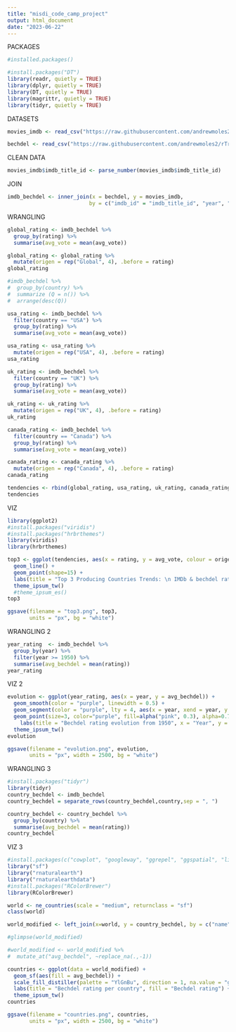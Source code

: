 ---
title: "misdi_code_camp_project"
output: html_document
date: "2023-06-22"
---

PACKAGES
```{r}
#installed.packages()
```

```{r}
#install.packages("DT")
library(readr, quietly = TRUE)
library(dplyr, quietly = TRUE)
library(DT, quietly = TRUE)
library(magrittr, quietly = TRUE)
library(tidyr, quietly = TRUE)
```

DATASETS
```{r}
movies_imdb <- read_csv("https://raw.githubusercontent.com/andrewmoles2/rTrainIntroduction/main/r-data-wrangling-1/data/IMDb%20movies.csv")

bechdel <- read_csv("https://raw.githubusercontent.com/andrewmoles2/rTrainIntroduction/main/r-data-wrangling-1/data/raw_bechdel.csv")
```

CLEAN DATA
```{r}
movies_imdb$imdb_title_id <- parse_number(movies_imdb$imdb_title_id)
```

JOIN
```{r}
imdb_bechdel <- inner_join(x = bechdel, y = movies_imdb,
                          by = c("imdb_id" = "imdb_title_id", "year", "title"))
```

WRANGLING
```{r}
global_rating <- imdb_bechdel %>%
  group_by(rating) %>%
  summarise(avg_vote = mean(avg_vote))

global_rating <- global_rating %>%
  mutate(origen = rep("Global", 4), .before = rating)
global_rating

#imdb_bechdel %>% 
#  group_by(country) %>%
#  summarize (Q = n()) %>%
#  arrange(desc(Q))

usa_rating <- imdb_bechdel %>%
  filter(country == "USA") %>%
  group_by(rating) %>%
  summarise(avg_vote = mean(avg_vote))

usa_rating <- usa_rating %>%
  mutate(origen = rep("USA", 4), .before = rating)
usa_rating

uk_rating <- imdb_bechdel %>%
  filter(country == "UK") %>%
  group_by(rating) %>%
  summarise(avg_vote = mean(avg_vote))

uk_rating <- uk_rating %>%
  mutate(origen = rep("UK", 4), .before = rating)
uk_rating

canada_rating <- imdb_bechdel %>%
  filter(country == "Canada") %>%
  group_by(rating) %>%
  summarise(avg_vote = mean(avg_vote))

canada_rating <- canada_rating %>%
  mutate(origen = rep("Canada", 4), .before = rating)
canada_rating

tendencies <- rbind(global_rating, usa_rating, uk_rating, canada_rating)
tendencies
```


VIZ
```{r}
library(ggplot2)
#install.packages("viridis")
#install.packages("hrbrthemes")
library(viridis)
library(hrbrthemes)

top3 <- ggplot(tendencies, aes(x = rating, y = avg_vote, colour = origen)) +
  geom_line() +
  geom_point(shape=15) +
  labs(title = "Top 3 Producing Countries Trends: \n IMDb & bechdel rating", x = "Bechdel Rating", y = "IMDb Ranking", colour = "") +
  theme_ipsum_tw()
  #theme_ipsum_es()
top3

ggsave(filename = "top3.png", top3,
       units = "px", bg = "white")
```

WRANGLING 2
```{r}
year_rating  <- imdb_bechdel %>%
  group_by(year) %>%
  filter(year >= 1950) %>%
  summarise(avg_bechdel = mean(rating))
year_rating

```

VIZ 2

```{r}
evolution <- ggplot(year_rating, aes(x = year, y = avg_bechdel)) +
  geom_smooth(color = "purple", linewidth = 0.5) +
  geom_segment(color = "purple", lty = 4, aes(x = year, xend = year, y = 0, yend = avg_bechdel)) +
  geom_point(size=3, color="purple", fill=alpha("pink", 0.3), alpha=0.7, shape=21, stroke=1) +
    labs(title = "Bechdel rating evolution from 1950", x = "Year", y = "Average Bechdel Rating", colour = "") +
  theme_ipsum_tw()
evolution

ggsave(filename = "evolution.png", evolution,
       units = "px", width = 2500, bg = "white")
```


WRANGLING 3

```{r}
#install.packages("tidyr")
library(tidyr)
country_bechdel <- imdb_bechdel
country_bechdel = separate_rows(country_bechdel,country,sep = ", ")

country_bechdel <- country_bechdel %>%
  group_by(country) %>%
  summarise(avg_bechdel = mean(rating))
country_bechdel


```

VIZ 3
```{r}
#install.packages(c("cowplot", "googleway", "ggrepel", "ggspatial", "libwgeom", "sf", "rnaturalearth", "rnaturalearthdata"))
library("sf")
library("rnaturalearth")
library("rnaturalearthdata")
#install.packages("RColorBrewer")
library(RColorBrewer)

world <- ne_countries(scale = "medium", returnclass = "sf")
class(world)

world_modified <- left_join(x=world, y = country_bechdel, by = c("name" = "country"))

#glimpse(world_modified)

#world_modified <- world_modified %>%
#  mutate_at("avg_bechdel", ~replace_na(.,-1))

countries <- ggplot(data = world_modified) +
  geom_sf(aes(fill = avg_bechdel)) +
  scale_fill_distiller(palette = "YlGnBu", direction = 1, na.value = "grey90") +
  labs(title = "Bechdel rating per country", fill = "Bechdel rating") +
  theme_ipsum_tw()
countries

ggsave(filename = "countries.png", countries,
       units = "px", width = 2500, bg = "white")

```

